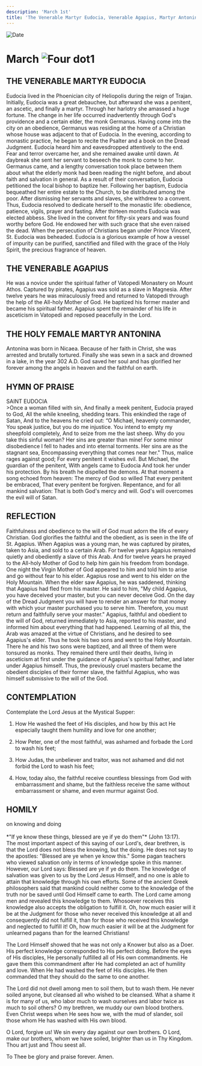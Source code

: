 ```yaml
---
description: 'March 1st'
title: 'The Venerable Martyr Eudocia, Venerable Agapius, Martyr Antonina'
---
```


<CustomPaginator />
<RunningHead />

<Image src="/title-imprint.png" height={68} width={50} alt="Date" className="title-imprint"/>

# <div id="date">March <Image className="four-dot" src="/four-dot.png" height={15} width={15} alt="Four dot" />1</div>

## THE VENERABLE MARTYR EUDOCIA

Eudocia lived in the Phoenician city of Heliopolis during the reign of Trajan. Initially, Eudocia was a great debauchee, but afterward she was a penitent, an ascetic, and finally a martyr. Through her harlotry she amassed a huge fortune. The change in her life occurred inadvertently through God's providence and a certain elder, the monk Germanus. Having come into the city on an obedience, Germanus was residing at the home of a Christian whose house was adjacent to that of Eudocia. In the evening, according to monastic practice, he began to recite the Psalter and a book on the Dread Judgment. Eudocia heard him and eavesdropped attentively to the end. Fear and terror overcame her, and she remained awake until dawn. At daybreak she sent her servant to beseech the monk to come to her. Germanus came, and a lengthy conversation took place between them about what the elderly monk had been reading the night before, and about faith and salvation in general. As a result of their conversation, Eudocia petitioned the local bishop to baptize her. Following her baptism, Eudocia bequeathed her entire estate to the Church, to be distributed among the poor. After dismissing her servants and slaves, she withdrew to a convent. Thus, Eudocia resolved to dedicate herself to the monastic life: obedience, patience, vigils, prayer and fasting. After thirteen months Eudocia was elected abbess. She lived in the convent for fifty-six years and was found worthy before God. He endowed her with such grace that she even raised the dead. When the persecution of Christians began under Prince Vincent, St. Eudocia was beheaded. Eudocia is a glorious example of how a vessel of impurity can be purified, sanctified and filled with the grace of the Holy Spirit, the precious fragrance of heaven.

## THE VENERABLE AGAPIUS

He was a novice under the spiritual father of Vatopedi Monastery on Mount Athos. Captured by pirates, Agapius was sold as a slave in Magnesia. After twelve years he was miraculously freed and returned to Vatopedi through the help of the All-holy Mother of God. He baptized his former master and became his spiritual father. Agapius spent the remainder of his life in asceticism in Vatopedi and reposed peacefully in the Lord.

## THE HOLY FEMALE MARTYR ANTONINA

Antonina was born in Nicaea. Because of her faith in Christ, she was arrested and brutally tortured. Finally she was sewn in a sack and drowned in a lake, in the year 302 A.D. God saved her soul and has glorified her forever among the angels in heaven and the faithful on earth.


## HYMN OF PRAISE
<div style={{textAlign:'center', color:'crimson', fontWeight:'bold'}}>
SAINT EUDOCIA
</div>
>Once a woman filled with sin,  
And finally a meek penitent,  
Eudocia prayed to God,  
All the while kneeling, shedding tears.  
This enkindled the rage of Satan,  
And to the heavens he cried out:  
“O Michael, heavenly commander,  
You speak justice, but you do me injustice.  
You intend to empty my sheepfold completely,  
And to seize from me the last sheep.  
Why do you take this sinful woman?  
Her sins are greater than mine!  
For some minor disobedience  
I fell to hades and into eternal torments.  
Her sins are as the stagnant sea,  
Encompassing everything that comes near her."  
Thus, malice rages against good;  
For every penitent it wishes evil.  
But Michael, the guardian of the penitent,  
With angels came to Eudocia  
And took her under his protection.  
By his breath he dispelled the demons.  
At that moment a song echoed from heaven:  
The mercy of God so willed  
That every penitent be embraced,  
That every penitent be forgiven.  
Repentance, and for all mankind salvation:  
That is both God's mercy and will.  
God's will overcomes the evil will of Satan.  


## REFLECTION

Faithfulness and obedience to the will of God must adorn the life of every Christian. God glorifies the faithful and the obedient, as is seen in the life of St. Agapius. When Agapius was a young man, he was captured by pirates, taken to Asia, and sold to a certain Arab. For twelve years Agapius remained quietly and obediently a slave of this Arab. And for twelve years he prayed to the All-holy Mother of God to help him gain his freedom from bondage. One night the Virgin Mother of God appeared to him and told him to arise and go without fear to his elder. Agapius rose and went to his elder on the Holy Mountain. When the elder saw Agapius, he was saddened, thinking that Agapius had fled from his master.  He said to him, "My child Agapius, you have deceived your master, but you can never deceive God. On the day of the Dread Judgment you will have to render an answer for that money with which your master purchased you to serve him. Therefore, you must return and faithfully serve your master." Agapius, faithful and obedient to the will of God, returned immediately to Asia, reported to his master, and informed him about everything that had happened. Learning of all this, the Arab was amazed at the virtue of Christians, and he desired to see Agapius's elder. Thus he took his two sons and went to the Holy Mountain. There he and his two sons were baptized, and all three of them were tonsured as monks. They remained there until their deaths, living in asceticism at first under the guidance of Agapius's spiritual father, and later under Agapius himself. Thus, the previously cruel masters became the obedient disciples of their former slave, the faithful Agapius, who was himself submissive to the will of the God.


## CONTEMPLATION

Contemplate the Lord Jesus at the Mystical Supper:

1. How He washed the feet of His disciples, and how by this act He especially taught them humility and love for one another;

2. How Peter, one of the most faithful, was ashamed and forbade the Lord to wash his feet;

3. How Judas, the unbeliever and traitor, was not ashamed and did not forbid the Lord to wash his feet;

4. How, today also, the faithful receive countless blessings from God with embarrassment and shame, but the faithless receive the same without embarrassment or shame, and even murmur against God.


## HOMILY
<div style={{textAlign:'center', color:'crimson', fontWeight:'bold'}}>
on knowing and doing
</div><br />
<div style={{textAlign:'right'}}>
*"If ye know these things, blessed are ye if ye do them"* (John 13:17).
</div>
The most important aspect of this saying of our Lord's, dear brethren, is that the Lord does not bless the knowing, but the doing. He does not say to the apostles: "Blessed are ye when ye know this." Some pagan teachers who viewed salvation only in terms of knowledge spoke in this manner. However, our Lord says: Blessed are ye if ye do them. The knowledge of salvation was given to us by the Lord Jesus Himself, and no one is able to attain that knowledge through his own efforts. Some of the ancient Greek philosophers said that mankind could neither come to the knowledge of the truth nor be saved until God Himself came to earth. The Lord came among men and revealed this knowledge to them. Whosoever receives this knowledge also accepts the obligation to fulfill it. Oh, how much easier will it be at the Judgment for those who never received this knowledge at all and consequently did not fulfill it, than for those who received this knowledge and neglected to fulfill it!  Oh, how much easier it will be at the Judgment for unlearned pagans than for the learned Christians!

The Lord Himself showed that he was not only a Knower but also as a Doer. His perfect knowledge corresponded to His perfect doing. Before the eyes of His disciples, He personally fulfilled all of His own commandments. He gave them this commandment after He had completed an act of humility and love. When He had washed the feet of His disciples. He then commanded that they should do the same to one another.

The Lord did not dwell among men to soil them, but to wash them. He never soiled anyone, but cleansed all who wished to be cleansed. What a shame it is for many of us, who labor much to wash ourselves and labor twice as much to soil others? O my brethren, we muddy our own blood brothers. Even Christ weeps when He sees how we, with the mud of slander, soil those whom He has washed with His own blood.

O Lord, forgive us! We sin every day against our own brothers. O Lord, make our brothers, whom we have soiled, brighter than us in Thy Kingdom. Thou art just and Thou seest all.

To Thee be glory and praise forever. Amen.